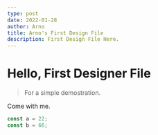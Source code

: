 ```yaml
---
type: post
date: 2022-01-28
author: Arno
title: Arno's First Design File
description: First Design File Here.
---
```


# Hello, First Designer File

> For a simple demostration.

Come with me.

```typescript
const a = 22;
const b = 66;
```
